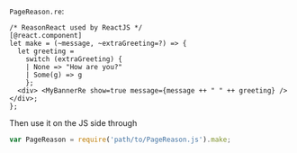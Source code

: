 
`PageReason.re`:

```reason
/* ReasonReact used by ReactJS */
[@react.component]
let make = (~message, ~extraGreeting=?) => {
  let greeting =
    switch (extraGreeting) {
    | None => "How are you?"
    | Some(g) => g
    };
  <div> <MyBannerRe show=true message={message ++ " " ++ greeting} /> </div>;
};
```

Then use it on the JS side through

```javascript
var PageReason = require('path/to/PageReason.js').make;
```
